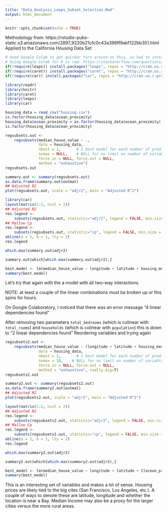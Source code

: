 ```yaml
---
title: "Data_Analysis_Leaps_Subset_Selection.Rmd"
output: html_document
---
```


```r
knitr::opts_chunk$set(echo = TRUE)
```

Methodology from: https://rstudio-pubs-static.s3.amazonaws.com/2897_9220b21cfc0c43a396ff9abf122bb351.html
Applied to the California Housing Data Set


```r
# Used Google Colab to get quicker turn around on this, so had to install these packages
# Using Google Colab for R is rad: https://stackoverflow.com/questions/54595285/how-to-use-r-with-google-colaboratory
if(!require(leaps)) install.packages("leaps", repos = "http://cran.us.r-project.org")
if(!require(caret)) install.packages("caret", repos = "http://cran.us.r-project.org")
if(!require(car)) install.packages("car", repos = "http://cran.us.r-project.org")
```


```r
library(readr)
library(knitr)
library(caret)
library(leaps)
library(car)

housing_data = read_csv("housing.csv")
is.factor(housing_data$ocean_proximity)
housing_data$ocean_proximity = as.factor(housing_data$ocean_proximity)
is.factor(housing_data$ocean_proximity)

regsubsets.out <-
    regsubsets(median_house_value ~ .,
               data = housing_data,
               nbest = 1,       # 1 best model for each number of predictors
               nvmax = NULL,    # NULL for no limit on number of variables
               force.in = NULL, force.out = NULL,
               method = "exhaustive")
regsubsets.out

summary.out <- summary(regsubsets.out)
as.data.frame(summary.out$outmat)
## Adjusted R2
plot(regsubsets.out, scale = "adjr2", main = "Adjusted R^2")

library(car)
layout(matrix(1:2, ncol = 2))
## Adjusted R2
res.legend <-
    subsets(regsubsets.out, statistic="adjr2", legend = FALSE, min.size = 5, main = "Adjusted R^2")
## Mallow Cp
res.legend <-
    subsets(regsubsets.out, statistic="cp", legend = FALSE, min.size = 5, main = "Mallow Cp")
abline(a = 1, b = 1, lty = 2)
res.legend

which.max(summary.out$adjr2)

summary.out$which[which.max(summary.out$adjr2),]

best.model <- lm(median_house_value ~ longitude + latitude + housing_median_age + total_rooms + total_bedrooms + population + households + median_income + I(ocean_proximity == "NEAR OCEAN") + I(ocean_proximity == "ISLAND"), data = housing_data)
summary(best.model)

```

Let's try that again with the a model with all two-way interactions.

NOTE: at least a couple of the linear combinations must be broken up or this spins for hours.

On Google Colaboratory, I noticed that there was an error message “4  linear dependencies found”

After removing two parameters `total_bedrooms` (which is colinear with `total_rooms`)  and `households` (which is colinear with `population`) this is down to “2  linear dependencies found” Reordering variables and trying again

```r
regsubsets2.out <-
    regsubsets(median_house_value ~ (longitude + latitude + housing_median_age + total_rooms + population + median_income + ocean_proximity) ^2,
               data = housing_data,
               nbest = 1,       # 1 best model for each number of predictors
               nvmax = 10,    # NULL for no limit on number of variables
               force.in = NULL, force.out = NULL,
               method = "exhaustive", really.big=T)
regsubsets2.out

summary2.out <- summary(regsubsets2.out)
as.data.frame(summary2.out$outmat)
## Adjusted R2
plot(regsubsets2.out, scale = "adjr2", main = "Adjusted R^2")

layout(matrix(1:2, ncol = 2))
## Adjusted R2
res.legend <-
    subsets(regsubsets2.out, statistic="adjr2", legend = FALSE, min.size = 5, main = "Adjusted R^2")
## Mallow Cp
res.legend <-
    subsets(regsubsets2.out, statistic="cp", legend = FALSE, min.size = 5, main = "Mallow Cp")
abline(a = 1, b = 1, lty = 2)
res.legend

which.max(summary2.out$adjr2)

summary2.out$which[which.max(summary2.out$adjr2),]
```


```r
best_model <- lm(median_house_value ~ longitude + latitude + I(ocean_proximity == "INLAND") + I(ocean_proximity == "NEAR BAY") + longitude:latitude + longitude:median_income + longitude:I(ocean_proximity == "NEAR BAY") + latitude:I(ocean_proximity == "NEAR BAY") + housing_median_age:total_rooms + housing_median_age:population + population:median_income, data = housing_data)
summary(best_model)
```

This is an interesting set of variables and makes a lot of sense. Housing prices are likely tied to the big cites (San Francisco, Los Angeles, etc.). A couple of ways to denote these are latitude, longitude and whether the location is near a Bay. Median Income may also be a proxy for the larger cities versus the more rural areas.
